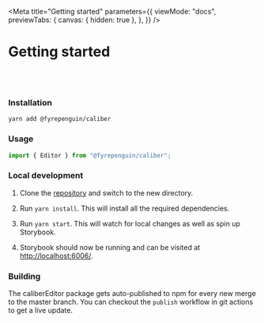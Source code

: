 
<Meta
  title="Getting started"
  parameters={{
    viewMode: "docs",
    previewTabs: {
      canvas: { hidden: true },
    },
  }}
/>

# Getting started

<br />
<br />

### **Installation**

<div className="sbdocs-install-code">

```
yarn add @fyrepenguin/caliber
```

</div>

### **Usage**

```jsx
import { Editor } from "@fyrepenguin/caliber";
```

### **Local development**

1. Clone the [repository](https://github.com/fyrepenguin/caliber-editor) and
   switch to the new directory.

2. Run `yarn install`. This will install all the required dependencies.

3. Run `yarn start`. This will watch for local changes as well as spin up
   Storybook.

4. Storybook should now be running and can be visited at
   [http://localhost:6006/](http://localhost:6006/).

### **Building**

The caliberEditor package gets auto-published to npm for every new merge to the
master branch. You can checkout the `publish` workflow in git actions to get a
live update.
